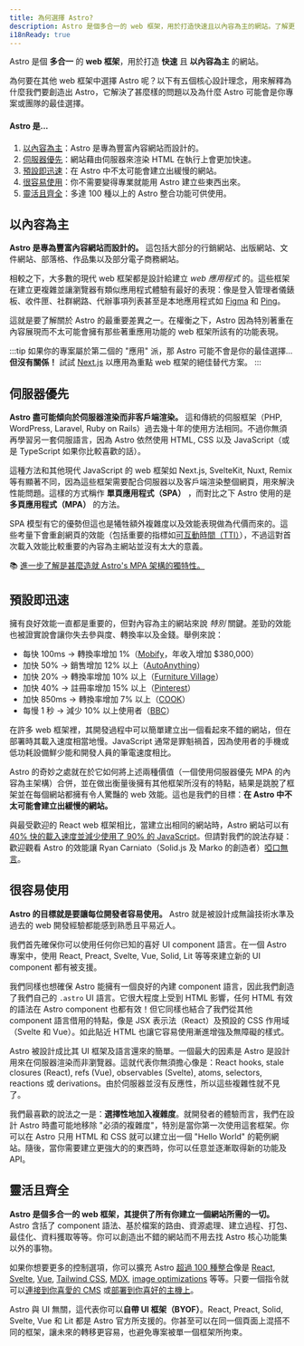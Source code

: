 ```yaml
---
title: 為何選擇 Astro?
description: Astro 是個多合一的 web 框架，用於打造快速且以內容為主的網站。了解更多。
i18nReady: true
---
```


Astro 是個 **多合一** 的 **web 框架**，用於打造 **快速** 且 **以內容為主** 的網站。

為何要在其他 web 框架中選擇 Astro 呢？以下有五個核心設計理念，用來解釋為什麼我們要創造出 Astro，它解決了甚麼樣的問題以及為什麼 Astro 可能會是你專案或團隊的最佳選擇。

#### Astro 是...

1. [以內容為主](#以內容為主)：Astro 是專為豐富內容網站而設計的。
2. [伺服器優先](#伺服器優先)：網站藉由伺服器來渲染 HTML 在執行上會更加快速。
3. [預設即迅速](#預設即迅速)：在 Astro 中不太可能會建立出緩慢的網站。
4. [很容易使用](#很容易使用)：你不需要變得專業就能用 Astro 建立些東西出來。
5. [靈活且齊全](#靈活且齊全)：多達 100 種以上的 Astro 整合功能可供使用。

## 以內容為主

**Astro 是專為豐富內容網站而設計的。** 這包括大部分的行銷網站、出版網站、文件網站、部落格、作品集以及部分電子商務網站。

相較之下，大多數的現代 web 框架都是設計給建立 *web 應用程式* 的。這些框架在建立更複雜並讓瀏覽器有類似應用程式體驗有最好的表現：像是登入管理者儀錶板、收件匣、社群網路、代辦事項列表甚至是本地應用程式如 [Figma](https://figma.com/) 和 [Ping](https://ping.gg/)。

這就是要了解關於 Astro 的最重要差異之一。在權衡之下，Astro 因為特別著重在內容展現而不太可能會擁有那些著重應用功能的 web 框架所該有的功能表現。

:::tip
如果你的專案屬於第二個的 "應用" 派，那 Astro 可能不會是你的最佳選擇...**但沒有關係！** 試試 [Next.js](https://nextjs.org/) 以應用為重點 web 框架的絕佳替代方案。
:::


## 伺服器優先

**Astro 盡可能傾向於伺服器渲染而非客戶端渲染。** 這和傳統的伺服框架（PHP, WordPress, Laravel, Ruby on Rails）過去幾十年的使用方法相同。不過你無須再學習另一套伺服語言，因為 Astro 依然使用 HTML, CSS 以及 JavaScript（或是 TypeScript 如果你比較喜歡的話）。

這種方法和其他現代 JavaScript 的 web 框架如 Next.js, SvelteKit, Nuxt, Remix 等有顯著不同，因為這些框架需要配合伺服器以及客戶端渲染整個網頁，用來解決性能問題。這樣的方式稱作 **單頁應用程式（SPA）** ，而對比之下 Astro 使用的是 **多頁應用程式（MPA）** 的方法。

SPA 模型有它的優勢但這也是犧牲額外複雜度以及效能表現做為代價而來的。這些考量下會重創網頁的效能（包括重要的指標如[可互動時間（TTI）](https://web.dev/interactive/)），不過這對首次載入效能比較重要的內容為主網站並沒有太大的意義。

📚 [進一步了解是甚麼造就 Astro's MPA 架構的獨特性。](/zh-tw/concepts/mpa-vs-spa/)


## 預設即迅速

擁有良好效能一直都是重要的，但對內容為主的網站來說 *特別* 關鍵。差勁的效能也被證實說會讓你失去參與度、轉換率以及金錢。舉例來說：

- 每快 100ms → 轉換率增加 1%（[Mobify](https://web.dev/why-speed-matters/)，年收入增加 $380,000）
- 加快 50% → 銷售增加 12% 以上（[AutoAnything](https://www.digitalcommerce360.com/2010/08/19/web-accelerator-revs-conversion-and-sales-autoanything/)）
- 加快 20% → 轉換率增加 10% 以上（[Furniture Village](https://www.thinkwithgoogle.com/intl/en-gb/marketing-strategies/app-and-mobile/furniture-village-and-greenlight-slash-page-load-times-boosting-user-experience/)）
- 加快 40% → 註冊率增加 15% 以上（[Pinterest](https://medium.com/pinterest-engineering/driving-user-growth-with-performance-improvements-cfc50dafadd7)）
- 加快 850ms → 轉換率增加 7% 以上（[COOK](https://web.dev/why-speed-matters/)）
- 每慢 1 秒 → 減少 10% 以上使用者（[BBC](https://www.creativebloq.com/features/how-the-bbc-builds-websites-that-scale)）

在許多 web 框架裡，其開發過程中可以簡單建立出一個看起來不錯的網站，但在部署時其載入速度相當地慢。JavaScript 通常是罪魁禍首，因為使用者的手機或低功耗設備鮮少能和開發人員的筆電速度相比。

Astro 的奇妙之處就在於它如何將上述兩種價值（一個使用伺服器優先 MPA 的內容為主架構）合併，並在做出衡量後擁有其他框架所沒有的特點，結果是跳脫了框架並在每個網站都擁有令人驚豔的 web 效能。這也是我們的目標：**在 Astro 中不太可能會建立出緩慢的網站。**

與最受歡迎的 React web 框架相比，當建立出相同的網站時，Astro 網站可以有 [40% 快的載入速度並減少使用了 90% 的 JavaScript](https://twitter.com/t3dotgg/status/1437195415439360003)。但請對我們的說法存疑：歡迎觀看 Astro 的效能讓 Ryan Carniato（Solid.js 及 Marko 的創造者）[啞口無言](https://youtu.be/2ZEMb_H-LYE?t=8163)。


## 很容易使用

**Astro 的目標就是要讓每位開發者容易使用。** Astro 就是被設計成無論技術水準及過去的 web 開發經驗都能感到熟悉且平易近人。

我們首先確保你可以使用任何你已知的喜好 UI component 語言。在一個 Astro 專案中，使用 React, Preact, Svelte, Vue, Solid, Lit 等等來建立新的 UI component 都有被支援。

我們同樣也想確保 Astro 能擁有一個良好的內建 component 語言，因此我們創造了我們自己的 `.astro` UI 語言。它很大程度上受到 HTML 影響，任何 HTML 有效的語法在 Astro component 也都有效！但它同樣也結合了我們從其他 component 語言借用的特點，像是 JSX 表示法（React）及預設的 CSS 作用域（Svelte 和 Vue）。如此貼近 HTML 也讓它容易使用漸進增強及無障礙的樣式。

Astro 被設計成比其 UI 框架及語言還來的簡單。一個最大的因素是 Astro 是設計用來在伺服器渲染而非瀏覽器。這就代表你無須擔心像是：React hooks, stale closures (React), refs (Vue), observables (Svelte), atoms, selectors, reactions 或 derivations。由於伺服器並沒有反應性，所以這些複雜性就不見了。

我們最喜歡的說法之一是：**選擇性地加入複雜度**。就開發者的體驗而言，我們在設計 Astro 時盡可能地移除 "必須的複雜度"，特別是當你第一次使用這套框架。你可以在 Astro 只用 HTML 和 CSS 就可以建立出一個 "Hello World" 的範例網站。隨後，當你需要建立更強大的的東西時，你可以任意並逐漸取得新的功能及 API。


## 靈活且齊全

**Astro 是個多合一的 web 框架，其提供了所有你建立一個網站所需的一切。** Astro 含括了 component 語法、基於檔案的路由、資源處理、建立過程、打包、最佳化、資料獲取等等。你可以創造出不錯的網站而不用去找 Astro 核心功能集以外的事物。

如果你想要更多的控制選項，你可以擴充 Astro [超過 100 種整合](https://astro.build/integrations/)像是 [React](https://www.npmjs.com/package/@astrojs/react), [Svelte](https://www.npmjs.com/package/@astrojs/svelte), [Vue](https://www.npmjs.com/package/@astrojs/vue), [Tailwind CSS](https://www.npmjs.com/package/@astrojs/tailwind), [MDX](https://www.npmjs.com/package/@astrojs/mdx), [image optimizations](https://www.npmjs.com/package/@astrojs/image) 等等。只要一個指令就可以[連接到你喜愛的 CMS](https://astro.build/integrations/) 或[部署到你喜好的主機上](/zh-tw/guides/deploy/)。

Astro 與 UI 無關，這代表你可以**自帶 UI 框架（BYOF）**。React, Preact, Solid, Svelte, Vue 和 Lit 都是 Astro 官方所支援的。你甚至可以在同一個頁面上混搭不同的框架，讓未來的轉移更容易，也避免專案被單一個框架所拘束。
